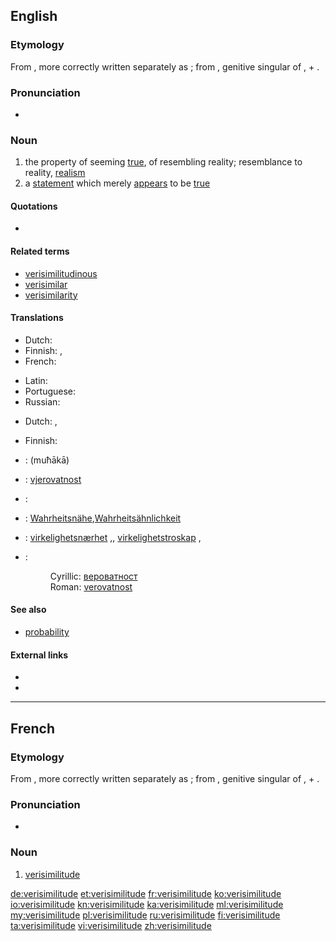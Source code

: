 ==English==
{{was wotd|2006|April|16}}
{{wikipedia}}

===Etymology===
From {{etyl|la|en}} {{term|vērīsimilitūdō||likeness to truth|lang=la}}, more correctly written separately as {{term|vērī similitūdō|||lang=la}}; from {{term|vērī|||lang=la}}, genitive singular of {{term|vērus||true, real|lang=la}}, + {{term|similitūdō||likeness, resemblance|lang=la}}.

===Pronunciation===
* {{a|RP}} {{IPA|/vɛrɪsɪˈmɪlɪtjuːd/}}

===Noun===
{{en-noun}}

# the property of seeming [[true]], of resembling reality; resemblance to reality, [[realism]]
# a [[statement]] which merely [[appear]]s to be [[true]]

====Quotations====
* {{seeCites}}

====Related terms====
* [[verisimilitudinous]]
* [[verisimilar]]
* [[verisimilarity]]

====Translations====
{{trans-top|property of seeming true}}
* Dutch: {{t+|nl|waarschijnlijkheid}}
* Finnish: {{t+|fi|todennäköisyys}}, {{t-|fi|todenmukaisuus}}
* French: {{t+|fr|verisimilitude|f}}
{{trans-mid}}
* Latin: {{t-|la|verisimilitudo|f}}
* Portuguese: {{t+|pt|verossimilhança|f}}
* Russian: {{t+|ru|правдоподобие|n|tr=prevdopodóbije|sc=Cyrl}}
{{trans-bottom}}

{{trans-top|statement which merely appears to be true}}
* Dutch: {{t-|nl|schijnwaarheid}}, {{t-|nl|gelijkenis met de werkelijkheid}}
{{trans-mid}}
* Finnish: {{t-|fi|näennäistotuus}}
{{trans-bottom}}

{{checktrans-top}}
* {{ttbc|ar}}: {{l|ar|محاكاة}} (muħākā)
* {{ttbc|sh}}: [[vjerovatnost#Bosnian|vjerovatnost]] {{g|f}}
* {{ttbc|fr}}: {{t+|fr|verisimilitude|f}}
* {{ttbc|de}}: [[Wahrheitsnähe]],[[Wahrheitsähnlichkeit]]
* {{ttbc|no}}: [[virkelighetsnærhet]] {{g|m}},{{g|f}}, [[virkelighetstroskap]] {{g|m}},
{{trans-mid}}
* {{ttbc|sh}}:
*: Cyrillic: [[вероватност#Serbian|вероватност]] {{g|f}}
*: Roman: [[verovatnost#Serbian|verovatnost]] {{g|f}}
{{trans-bottom}}

====See also====
* [[probability]]

====External links====
* {{R:Webster 1913}}
* {{R:Century 1911}}

----

==French==

===Etymology===
From {{etyl|la|fr}} {{term|vērīsimilitūdō||likeness to truth|lang=la}}, more correctly written separately as {{term|vērī similitūdō|||lang=la}}; from {{term|vērī|||lang=la}}, genitive singular of {{term|vērus||true, real|lang=la}}, + {{term|similis||like, resembling, similar|lang=la}}.

===Pronunciation===
* {{IPA|/vɛʀisimilityd/|lang=fr}}

===Noun===
{{fr-noun|f}}

# [[verisimilitude#English|verisimilitude]]

[[de:verisimilitude]]
[[et:verisimilitude]]
[[fr:verisimilitude]]
[[ko:verisimilitude]]
[[io:verisimilitude]]
[[kn:verisimilitude]]
[[ka:verisimilitude]]
[[ml:verisimilitude]]
[[my:verisimilitude]]
[[pl:verisimilitude]]
[[ru:verisimilitude]]
[[fi:verisimilitude]]
[[ta:verisimilitude]]
[[vi:verisimilitude]]
[[zh:verisimilitude]]